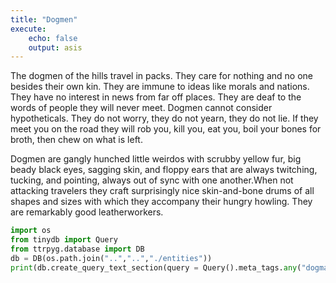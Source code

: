 ```yaml
---
title: "Dogmen"
execute:
    echo: false
    output: asis
---
```


The dogmen of the hills travel in packs. They care for nothing and no one besides their own kin. They are immune to ideas like morals and nations. They have no interest in news from far off places. They are deaf to the words of people they will never meet. Dogmen cannot consider hypotheticals. They do not worry, they do not yearn, they do not lie. If they meet you on the road they will rob you, kill you, eat you, boil your bones for broth, then chew on what is left.  

Dogmen are gangly hunched little weirdos with scrubby yellow fur, big beady black eyes, sagging skin, and floppy ears that are always twitching, tucking, and pointing, always out of sync with one another.When not attacking travelers they craft surprisingly nice skin-and-bone drums of all shapes and sizes with which they accompany their hungry howling. They are remarkably good leatherworkers.

```python
import os
from tinydb import Query
from ttrpyg.database import DB
db = DB(os.path.join("..","..","./entities"))
print(db.create_query_text_section(query = Query().meta_tags.any("dogman")))
```

